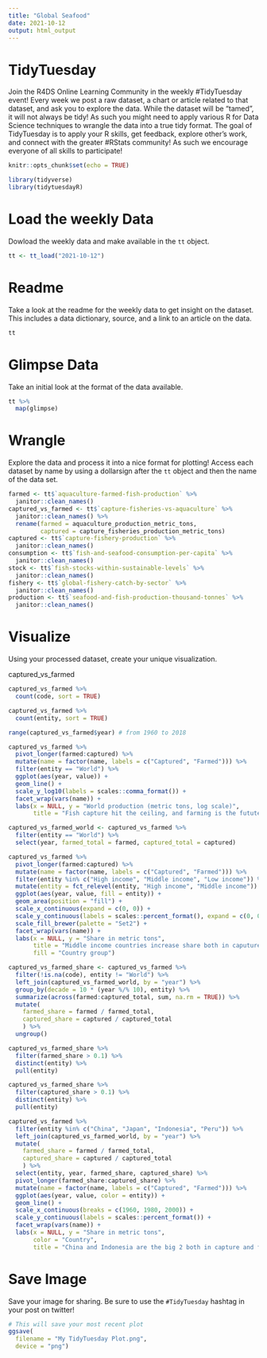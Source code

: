 ```yaml
---
title: "Global Seafood"
date: 2021-10-12
output: html_output
---
```


# TidyTuesday

Join the R4DS Online Learning Community in the weekly #TidyTuesday event!
Every week we post a raw dataset, a chart or article related to that dataset, and ask you to explore the data.
While the dataset will be “tamed”, it will not always be tidy! As such you might need to apply various R for Data Science techniques to wrangle the data into a true tidy format.
The goal of TidyTuesday is to apply your R skills, get feedback, explore other’s work, and connect with the greater #RStats community!
As such we encourage everyone of all skills to participate!

```r

knitr::opts_chunk$set(echo = TRUE)

library(tidyverse)
library(tidytuesdayR)

```

# Load the weekly Data

Dowload the weekly data and make available in the `tt` object.

```r

tt <- tt_load("2021-10-12")

```


# Readme

Take a look at the readme for the weekly data to get insight on the dataset.
This includes a data dictionary, source, and a link to an article on the data.

```r

tt

```


# Glimpse Data

Take an initial look at the format of the data available.

```r

tt %>% 
  map(glimpse)

```

# Wrangle

Explore the data and process it into a nice format for plotting! Access each dataset by name by using a dollarsign after the `tt` object and then the name of the data set.

```r

farmed <- tt$`aquaculture-farmed-fish-production` %>% 
  janitor::clean_names()
captured_vs_farmed <- tt$`capture-fisheries-vs-aquaculture` %>% 
  janitor::clean_names() %>% 
  rename(farmed = aquaculture_production_metric_tons,
         captured = capture_fisheries_production_metric_tons)
captured <- tt$`capture-fishery-production` %>% 
  janitor::clean_names()
consumption <- tt$`fish-and-seafood-consumption-per-capita` %>% 
  janitor::clean_names()
stock <- tt$`fish-stocks-within-sustainable-levels` %>% 
  janitor::clean_names()
fishery <- tt$`global-fishery-catch-by-sector` %>% 
  janitor::clean_names()
production <- tt$`seafood-and-fish-production-thousand-tonnes` %>% 
  janitor::clean_names()

```


# Visualize

Using your processed dataset, create your unique visualization.

captured_vs_farmed

```r

captured_vs_farmed %>% 
  count(code, sort = TRUE)

captured_vs_farmed %>% 
  count(entity, sort = TRUE)

range(captured_vs_farmed$year) # from 1960 to 2018

captured_vs_farmed %>% 
  pivot_longer(farmed:captured) %>% 
  mutate(name = factor(name, labels = c("Captured", "Farmed"))) %>% 
  filter(entity == "World") %>% 
  ggplot(aes(year, value)) +
  geom_line() +
  scale_y_log10(labels = scales::comma_format()) +
  facet_wrap(vars(name)) +
  labs(x = NULL, y = "World production (metric tons, log scale)",
       title = "Fish capture hit the ceiling, and farming is the futute")

captured_vs_farmed_world <- captured_vs_farmed %>% 
  filter(entity == "World") %>% 
  select(year, farmed_total = farmed, captured_total = captured)

captured_vs_farmed %>% 
  pivot_longer(farmed:captured) %>% 
  mutate(name = factor(name, labels = c("Captured", "Farmed"))) %>% 
  filter(entity %in% c("High income", "Middle income", "Low income")) %>% 
  mutate(entity = fct_relevel(entity, "High income", "Middle income")) %>% 
  ggplot(aes(year, value, fill = entity)) +
  geom_area(position = "fill") +
  scale_x_continuous(expand = c(0, 0)) +
  scale_y_continuous(labels = scales::percent_format(), expand = c(0, 0)) +
  scale_fill_brewer(palette = "Set2") +
  facet_wrap(vars(name)) +
  labs(x = NULL, y = "Share in metric tons",
       title = "Middle income countries increase share both in caputure and farming",
       fill = "Country group")

captured_vs_farmed_share <- captured_vs_farmed %>% 
  filter(!is.na(code), entity != "World") %>% 
  left_join(captured_vs_farmed_world, by = "year") %>% 
  group_by(decade = 10 * (year %/% 10), entity) %>% 
  summarize(across(farmed:captured_total, sum, na.rm = TRUE)) %>% 
  mutate(
    farmed_share = farmed / farmed_total,
    captured_share = captured / captured_total
    ) %>% 
  ungroup()

captured_vs_farmed_share %>% 
  filter(farmed_share > 0.1) %>% 
  distinct(entity) %>% 
  pull(entity)

captured_vs_farmed_share %>% 
  filter(captured_share > 0.1) %>% 
  distinct(entity) %>% 
  pull(entity)

captured_vs_farmed %>% 
  filter(entity %in% c("China", "Japan", "Indonesia", "Peru")) %>%
  left_join(captured_vs_farmed_world, by = "year") %>% 
  mutate(
    farmed_share = farmed / farmed_total,
    captured_share = captured / captured_total
    ) %>% 
  select(entity, year, farmed_share, captured_share) %>% 
  pivot_longer(farmed_share:captured_share) %>% 
  mutate(name = factor(name, labels = c("Captured", "Farmed"))) %>% 
  ggplot(aes(year, value, color = entity)) +
  geom_line() +
  scale_x_continuous(breaks = c(1960, 1980, 2000)) +
  scale_y_continuous(labels = scales::percent_format()) +
  facet_wrap(vars(name)) +
  labs(x = NULL, y = "Share in metric tons",
       color = "Country",
       title = "China and Indonesia are the big 2 both in capture and farming")

```




# Save Image

Save your image for sharing. Be sure to use the `#TidyTuesday` hashtag in your post on twitter! 

```r

# This will save your most recent plot
ggsave(
  filename = "My TidyTuesday Plot.png",
  device = "png")

```
